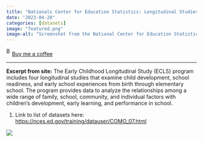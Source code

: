 ```yaml
---
title: "Nationals Center for Education Statistics: Longitudinal Studies"
date: "2023-04-28"
categories: [datasets]
image: "featured.png"
image-alt: "Screenshot from the National Center for Education Statistics (NCES) introducing an online module titled “Introduction to the NCES Longitudinal Studies: 1972–2020.” The top section includes the IES:NCES logo and illustrations of people analyzing data on screens. Below, a circular cartoon graphic of a smiling student is centered above the module title. A green 'Start' button appears at the bottom."
---
```


<link href="https://fonts.googleapis.com/css?family=Cookie" rel="stylesheet"><a class="bmc-button" target="_blank" href="https://www.buymeacoffee.com/JoscelinRocha">![Buy me a coffee](https://cdn.buymeacoffee.com/buttons/bmc-new-btn-logo.svg){alt="Buy me a coffee" width="15" height="21"}Buy me a coffee</a>

------------------------------------------------------------------------

**Excerpt from site:** The Early Childhood Longitudinal Study (ECLS) program includes four longitudinal studies that examine child development, school readiness, and early school experiences from birth through elementary school. The program provides data to analyze the relationships among a wide range of family, school, community, and individual factors with children's development, early learning, and performance in school.

1.  Link to list of datasets here: <https://nces.ed.gov/training/datauser/COMO_07.html>

![](featured.png){fig-alt="Screenshot from the National Center for Education Statistics (NCES) introducing an online module titled “Introduction to the NCES Longitudinal Studies: 1972–2020.” The top section includes the IES:NCES logo and illustrations of people analyzing data on screens. Below, a circular cartoon graphic of a smiling student is centered above the module title. A green \"Start\" button appears at the bottom."}
